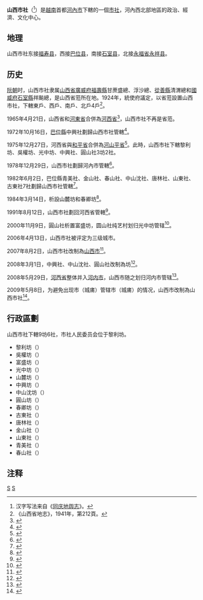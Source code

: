 {{Infobox Settlement
|name                   = 山西市社
|settlement_type        = 市社
|official_name          = 
|other_name             = 
|native_name            = {{lang|vi|Thị xã Sơn Tây}}
|nickname               = 
|motto                  = 
|image_skyline          = Son Tay2.JPG
|imagesize              = 
|image_caption          = 
|image_flag             = 
|flag_size              = 
|image_seal             = 
|seal_size              = 
|image_shield           = 
|shield_size            = 
|image_blank_emblem     = 
|blank_emblem_size      = 
|image_map              = {{Infobox mapframe|frame-width=250|zoom=10}}
|mapsize                = 
|map_caption            = 
|image_map1             = Bản đồ Hà Nội.png
|mapsize1               = 
|map_caption1           = 山西市社在河内市的位置
|pushpin_map            = Vietnam
|pushpin_label_position = bottom
|pushpin_map_caption    = 山西市社在越南的位置
|pushpin_map1           = 
|pushpin_label_position1= 
|pushpin_map_caption1   = 
|subdivision_type       = 国家
|subdivision_name       = {{flag|Vietnam}}
|subdivision_type1      = [[越南行政区划|直辖市]]
|subdivision_name1      = [[河内市|河内市]]
|subdivision_type2      = 行政区划
|subdivision_name2      = 9坊6社
|subdivision_type3      = 
|subdivision_name3      = 
|seat_type              = 
|seat                   = 
|government_type        = 
|leader_title           = 
|leader_name            = 
|leader_title1          = 
|leader_name1           = 
|established_title      = 
|established_date       = 
|area_magnitude         = 
|unit_pref              = 
|area_footnotes         = 
|area_total_km2         = 113.5
|area_land_km2          = 
|area_water_km2         = 
|area_water_percent     = 
|area_urban_km2         = 
|area_metro_km2         = 
|population_as_of       = 2018年
|population_footnotes   = 
|population_note        = 
|population_total       = 230577
|population_density_km2 = auto
|population_metro             = 
|population_density_metro_km2 = 
|population_urban             = 
|population_density_urban_km2 = 
|timezone               = [[越南标准时间|越南标准时间]]
|utc_offset             = +7
|elevation_footnotes    = 
|elevation_m            = 
|coor_type              = 
|coordinates            = 
|postal_code_type       = 
|postal_code            = 
|area_code              = 
|website                = [https://sontay.hanoi.gov.vn 山西市社电子信息门户网站]
|footnotes              = 
}}
'''山西市社'''（{{vie|v='''Thị xã Sơn Tây'''|hn=市社山西}}<ref>汉字写法来自《[[同庆地舆志|同庆地舆志]]》。</ref>）是[[越南|越南]]首都[[河內市|河內市]]下轄的一個[[市社|市社]]，河內西北部地區的政治、經濟、文化中心。

==地理==
山西市社东接[[福寿县|福寿县]]，西接[[巴位县|巴位县]]，南接[[石室县|石室县]]，北接[[永福省|永福省]][[永祥县|永祥县]]。

==历史==
[[阮朝|阮朝]]时，山西市社隶属[[山西省_(越南)|山西省]][[廣威府|廣威府]][[福壽縣|福壽縣]]甘蔗盛總、浮沙總、[[從善縣|從善縣]]清渭總和[[國威府|國威府]][[石室縣|石室縣]]祥飈總，是山西省蒞所在地。1924年，統使府議定，以省蒞設置山西市社，下轄東戶、西戶、南戶、北戶4戶<ref>《山西省地志》，1941年，第212頁。</ref>。

1965年4月21日，山西省和[[河東省|河東省]]合併為[[河西省_(越南)|河西省]]<ref>{{Cite web |url=https://thuvienphapluat.vn/van-ban/Bo-may-hanh-chinh/Quyet-dinh-103-NQ-TVQH-phe-chuan-thanh-lap-tinh-Bac-Thai-Nam-Ha-Ha-Tay-sap-nhap-xa-An-Hoa-Thach-That-Son-Tay-vao-xa-Tien-xuan-Luong-Son-Hoa-Binh-17889.aspx |title=Quyết định 103-NQ-TVQH năm 1965 về việc phê chuẩn việc thành lập các tỉnh Bắc Thái, Nam Hà, Hà Tây và việc sáp nhập xã An Hòa thuộc huyện Thạch Thất, tỉnh Sơn Tây (cũ) vào xã Tiến Xuân thuộc huyện Lương Sơn, tỉnh Hòa Bình do Ủy ban thường vụ Quốc hội ban hành |accessdate=2020-02-18 |archive-date=2017-08-31 |archive-url=https://web.archive.org/web/20170831000745/https://thuvienphapluat.vn/van-ban/Bo-may-hanh-chinh/Quyet-dinh-103-NQ-TVQH-phe-chuan-thanh-lap-tinh-Bac-Thai-Nam-Ha-Ha-Tay-sap-nhap-xa-An-Hoa-Thach-That-Son-Tay-vao-xa-Tien-xuan-Luong-Son-Hoa-Binh-17889.aspx |dead-url=no }}</ref>，山西市社不再是省蒞。

1972年10月16日，[[巴位縣|巴位縣]]中興社劃歸山西市社管轄<ref>{{Cite web |url=https://thuvienphapluat.vn/van-ban/Bo-may-hanh-chinh/Quyet-dinh-50-BT-sap-nhap-xa-Trung-Hung-va-thon-Yen-Thinh-II-xa-Duong-Lam-huyen-Ba-Vi-vao-thi-xa-Son-Tay-tinh-Ha-Tay-19055.aspx |title=Quyết định 50-BT năm 1972 về việc sáp nhập xã Trung Hưng và thôn Yên Thịnh II thuộc xã Đường Lâm, huyện Ba Vì vào thị xã Sơn Tây thuộc tỉnh Hà Tây do Bộ trưởng Phủ Thủ tướng ban hành |accessdate=2020-02-18 |archive-date=2020-04-02 |archive-url=https://web.archive.org/web/20200402045355/https://thuvienphapluat.vn/van-ban/Bo-may-hanh-chinh/Quyet-dinh-50-BT-sap-nhap-xa-Trung-Hung-va-thon-Yen-Thinh-II-xa-Duong-Lam-huyen-Ba-Vi-vao-thi-xa-Son-Tay-tinh-Ha-Tay-19055.aspx |dead-url=no }}</ref>。

1975年12月27日，河西省與[[和平省|和平省]]合併為[[河山平省|河山平省]]<ref>{{Cite web |url=https://thuvienphapluat.vn/van-ban/Bo-may-hanh-chinh/Nghi-quyet-hop-nhat-mot-so-tinh/42732/noi-dung.aspx |title=Nghị quyết về việc hợp nhất một số tỉnh do Quốc hội ban hành |accessdate=2020-02-18 |archive-date=2017-09-03 |archive-url=https://web.archive.org/web/20170903080346/https://thuvienphapluat.vn/van-ban/Bo-may-hanh-chinh/Nghi-quyet-hop-nhat-mot-so-tinh/42732/noi-dung.aspx |dead-url=no }}</ref>。此時，山西市社下轄黎利坊、吳權坊、光中坊、中興社、圓山社3坊2社。

1978年12月29日，山西市社劃歸河內市管轄<ref>{{Cite web |url=https://thuvienphapluat.vn/van-ban/Bo-may-hanh-chinh/Nghi-quyet-phe-chuan-viec-phan-vach-lai-dia-gioi-thanh-pho-Ha-Noi-TPHCM-cac-tinh-Ha-Son-Binh-Vinh-Phu-Cao-Lang-Bac-Thai-Quang-Ninh-va-Dong-Nai/42744/noi-dung.aspx |title=Nghị quyết về việc phê chuẩn việc phân vạch lại địa giới thành phố Hà Nội, thành phố Hồ Chí Minh, các tỉnh Hà Sơn Bình, Vĩnh Phú, Cao Lạng, Bắc Thái, Quảng Ninh và Đồng Nai do Quốc hội ban hành |accessdate=2020-02-18 |archive-date=2020-04-01 |archive-url=https://web.archive.org/web/20200401095438/https://thuvienphapluat.vn/van-ban/Bo-may-hanh-chinh/Nghi-quyet-phe-chuan-viec-phan-vach-lai-dia-gioi-thanh-pho-Ha-Noi-TPHCM-cac-tinh-Ha-Son-Binh-Vinh-Phu-Cao-Lang-Bac-Thai-Quang-Ninh-va-Dong-Nai/42744/noi-dung.aspx |dead-url=no }}</ref>。

1982年6月2日，巴位縣青美社、金山社、春山社、中山沈社、唐林社、山東社、古東社7社劃歸山西市社管轄<ref>{{Cite web |url=https://thuvienphapluat.vn/van-ban/Bo-may-hanh-chinh/Quyet-dinh-101-HDBT-phan-vach-dia-gioi-thi-xa-Son-Tay-huyen-Ba-Vi-huyen-Phuc-Tho-thanh-pho-Ha-Noi-44066.aspx |title=Quyết định 101-HĐBT năm 1982 về việc phân vạch địa giới thị xã Sơn Tây, huyện Ba Vì và huyện Phúc Thọ thuộc thành phố Hà Nội do Hội đồng Bộ trưởng ban hành |accessdate=2020-02-18 |archive-date=2020-04-02 |archive-url=https://web.archive.org/web/20200402045411/https://thuvienphapluat.vn/van-ban/Bo-may-hanh-chinh/Quyet-dinh-101-HDBT-phan-vach-dia-gioi-thi-xa-Son-Tay-huyen-Ba-Vi-huyen-Phuc-Tho-thanh-pho-Ha-Noi-44066.aspx |dead-url=no }}</ref>。

1984年3月14日，析設山麓坊和春卿坊<ref>{{Cite web |url=https://thuvienphapluat.vn/van-ban/Bo-may-hanh-chinh/Quyet-dinh-42-HDBT-phan-vach-dia-gioi-phuong-thi-tran-thuoc-Ha-Noi/43425/noi-dung.aspx |title=Quyết định 42-HĐBT năm 1984 phân vạch địa giới một số phường, thị trấn thuộc thành phố Hà Nội do Hội đồng Bộ trưởng ban hành |accessdate=2020-02-18 |archive-date=2020-02-17 |archive-url=https://web.archive.org/web/20200217173306/https://thuvienphapluat.vn/van-ban/Bo-may-hanh-chinh/Quyet-dinh-42-HDBT-phan-vach-dia-gioi-phuong-thi-tran-thuoc-Ha-Noi/43425/noi-dung.aspx |dead-url=no }}</ref>。

1991年8月12日，山西市社劃回河西省管轄<ref>{{Cite web |url=https://thuvienphapluat.vn/van-ban/Bo-may-hanh-chinh/Nghi-quyet-dieu-chinh-dia-gioi-hanh-chinh-mot-so-tinh-thanh-pho-truc-thuoc-Trung-uong-42808.aspx |title=Nghị quyết về việc điều chỉnh địa giới hành chính một số tỉnh, thành phố trực thuộc Trung ương do Quốc hội ban hành |accessdate=2020-02-18 |archive-date=2020-04-22 |archive-url=https://web.archive.org/web/20200422032413/https://thuvienphapluat.vn/van-ban/Bo-may-hanh-chinh/Nghi-quyet-dieu-chinh-dia-gioi-hanh-chinh-mot-so-tinh-thanh-pho-truc-thuoc-Trung-uong-42808.aspx |dead-url=no }}</ref>。

2000年11月9日，圓山社析置富盛坊，圆山社纯艺村划归光中坊管辖<ref>{{Cite web |url=https://thuvienphapluat.vn/van-ban/Bat-dong-san/Nghi-dinh-66-2000-ND-CP-dieu-chinh-dia-gioi-hanh-chinh-xa-Vien-Son-lap-phuong-Phu-Thinh-va-mo-rong-phuong-Quang-Trung-thuoc-thi-xa-Son-Tay-Ha-Tay-8180.aspx |title=Nghị định 66/2000/NĐ-CP về việc điều chỉnh địa giới hành chính xã Viên Sơn để thành lập phường Phú Thịnh và mở rộng phường Quang Trung thuộc thị xã Sơn Tây, tỉnh Hà Tây |accessdate=2020-02-18 |archive-date=2019-06-29 |archive-url=https://web.archive.org/web/20190629093650/https://thuvienphapluat.vn/van-ban/Bat-dong-san/Nghi-dinh-66-2000-ND-CP-dieu-chinh-dia-gioi-hanh-chinh-xa-Vien-Son-lap-phuong-Phu-Thinh-va-mo-rong-phuong-Quang-Trung-thuoc-thi-xa-Son-Tay-Ha-Tay-8180.aspx |dead-url=no }}</ref>。

2006年4月13日，山西市社被评定为三级城市。

2007年8月2日，山西市社改制為[[山西市|山西市]]<ref>{{Cite web |url=https://thuvienphapluat.vn/van-ban/Bo-may-hanh-chinh/Nghi-dinh-130-2007-ND-CP-thanh-lap-thanh-pho-Son-Tay-thuoc-tinh-Ha-Tay-54146.aspx |title=Nghị định 130/2007/NĐ-CP vê việc thành lập thành phố Sơn Tây thuộc tỉnh Hà Tây |accessdate=2020-02-18 |archive-date=2017-09-14 |archive-url=https://web.archive.org/web/20170914215444/https://thuvienphapluat.vn/van-ban/Bo-may-hanh-chinh/Nghi-dinh-130-2007-ND-CP-thanh-lap-thanh-pho-Son-Tay-thuoc-tinh-Ha-Tay-54146.aspx |dead-url=no }}</ref>。

2008年3月1日，中興社、中山沈社、圓山社改制為坊<ref>{{Cite web |url=https://thuvienphapluat.vn/van-ban/Bo-may-hanh-chinh/Nghi-dinh-23-2008-ND-CP-dieu-chinh-dia-gioi-hanh-chinh-xa-phuong-de-thanh-lap-phuong-thuoc-thanh-pho-Ha-Dong-Son-Tay-tinh-Ha-Tay-63236.aspx |title=Nghị định 23/2008/NĐ-CP về việc điều chỉnh địa giới hành chính xã, phường, để thành lập phường thuộc thành phố Hà Đông, thành phố Sơn Tây, tỉnh Hà Tây |accessdate=2020-02-18 |archive-date=2020-02-18 |archive-url=https://web.archive.org/web/20200218123835/https://thuvienphapluat.vn/van-ban/Bo-may-hanh-chinh/Nghi-dinh-23-2008-ND-CP-dieu-chinh-dia-gioi-hanh-chinh-xa-phuong-de-thanh-lap-phuong-thuoc-thanh-pho-Ha-Dong-Son-Tay-tinh-Ha-Tay-63236.aspx |dead-url=no }}</ref>。

2008年5月29日，[[河西省_(越南)|河西省]]整体并入[[河内市|河内市]]，山西市随之划归河内市管辖<ref>{{Cite web |url=https://thuvienphapluat.vn/van-ban/Bat-dong-san/Nghi-quyet-15-2008-QH12-dieu-chinh-dia-gioi-hanh-chinh-thanh-pho-Ha-Noi-va-mot-so-tinh-co-lien-quan-68076.aspx |title=Nghị quyết số 15/2008/QH12 về việc điều chỉnh địa giới hành chính thành phố Hà Nội và một số tỉnh có liên quan do Quốc hội ban hành |accessdate=2020-02-19 |archive-date=2020-04-01 |archive-url=https://web.archive.org/web/20200401095510/https://thuvienphapluat.vn/van-ban/Bat-dong-san/Nghi-quyet-15-2008-QH12-dieu-chinh-dia-gioi-hanh-chinh-thanh-pho-Ha-Noi-va-mot-so-tinh-co-lien-quan-68076.aspx |dead-url=no }}</ref>。

2009年5月8日，为避免出现市（城庯）管辖市（城庯）的情况，山西市改制為山西市社<ref>{{Cite web |url=https://thuvienphapluat.vn/van-ban/Bo-may-hanh-chinh/Nghi-quyet-19-NQ-CP-xac-lap-dia-gioi-hanh-chinh-88093.aspx |title=Nghị quyết số 19/NQ-CP về việc xác lập địa giới hành chính xã Đông Xuân thuộc huyện Quốc Oai; các xã: Tiến Xuân, Yên Bình, Yên Trung thuộc huyện Thạch Thất; huyện Mê Linh thuộc thành phố Hà Nội; thành lập quận Hà Đông và các phường trực thuộc; chuyển thành phố Sơn Tây thành thị xã Sơn Tây thuộc thành Hà Nội do Chính phủ ban hành |accessdate=2020-02-18 |archive-date=2020-04-01 |archive-url=https://web.archive.org/web/20200401095513/https://thuvienphapluat.vn/van-ban/Bo-may-hanh-chinh/Nghi-quyet-19-NQ-CP-xac-lap-dia-gioi-hanh-chinh-88093.aspx |dead-url=no }}</ref>。

==行政區劃==
山西市社下轄9坊6社，市社人民委员会位于黎利坊。
*黎利坊（{{lang|vi|Phường Lê Lợi}}）
*吳權坊（{{lang|vi|Phường Ngô Quyền}}）
*富盛坊（{{lang|vi|Phường Phú Thịnh}}）
*光中坊（{{lang|vi|Phường Quang Trung}}）
*山麓坊（{{lang|vi|Phường Sơn Lộc}}）
*中興坊（{{lang|vi|Phường Trung Hưng}}）
*中山沈坊（{{lang|vi|Phường Trung Sơn Trầm}}）
*圓山坊（{{lang|vi|Phường Viên Sơn}}）
*春卿坊（{{lang|vi|Phường Xuân Khanh}}）
*古東社（{{lang|vi|Xã Cổ Đông}}）
*唐林社（{{lang|vi|Xã Đường Lâm}}）
*金山社（{{lang|vi|Xã Kim Sơn}}）
*山東社（{{lang|vi|Xã Sơn Đông}}）
*青美社（{{lang|vi|Xã Thanh Mỹ}}）
*春山社（{{lang|vi|Xã Xuân Sơn}}）

==注释==
{{reflist|2}}
{{河内市行政区划}}
{{越南红河三角洲之县市镇区域划分}}

[[Category:越南市社|S]]
[[Category:河內市|S]]